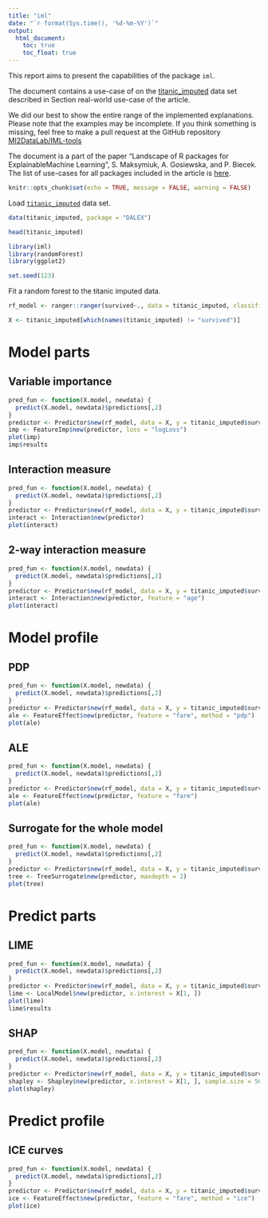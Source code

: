 ```yaml
---
title: "iml"
date: "`r format(Sys.time(), '%d-%m-%Y')`"
output:
  html_document:
    toc: true
    toc_float: true
---
```


  
This report aims to present the capabilities of the package `iml`. 

The document contains a use-case of on the [titanic_imputed](https://modeloriented.github.io/DALEX/reference/titanic.html) data set described in Section real-world use-case of the article.

We did our best to show the entire range of the implemented explanations. Please note that the examples may be incomplete. If you think something is missing, feel free to make a pull request at the GitHub repository [MI2DataLab/IML-tools](https://github.com/MI2DataLab/IML-tools)

The document is a part of the paper "Landscape of R packages for ExplainableMachine Learning", S. Maksymiuk, A. Gosiewska, and P. Biecek. 
The list of use-cases for all packages included in the article is [here](https://mi2datalab.github.io/IML-tools/).  

```r
knitr::opts_chunk$set(echo = TRUE, message = FALSE, warning = FALSE)
```



Load [`titanic_imputed`](https://modeloriented.github.io/DALEX/reference/titanic.html) data set.

```r
data(titanic_imputed, package = "DALEX")

head(titanic_imputed)
```


```r
library(iml)
library(randomForest)
library(ggplot2)

set.seed(123)
```

Fit a random forest to the titanic imputed data.

```r
rf_model <- ranger::ranger(survived~., data = titanic_imputed, classification = TRUE, probability = TRUE)
```

```r
X <- titanic_imputed[which(names(titanic_imputed) != "survived")]
```

# Model parts

## Variable importance

```r
pred_fun <- function(X.model, newdata) {
  predict(X.model, newdata)$predictions[,2]
}
predictor <- Predictor$new(rf_model, data = X, y = titanic_imputed$survived, predict.function = pred_fun)
imp <- FeatureImp$new(predictor, loss = "logLoss")
plot(imp)
imp$results
```


## Interaction measure


```r
pred_fun <- function(X.model, newdata) {
  predict(X.model, newdata)$predictions[,2]
}
predictor <- Predictor$new(rf_model, data = X, y = titanic_imputed$survived, predict.function = pred_fun)
interact <- Interaction$new(predictor)
plot(interact)
```


## 2-way interaction measure

```r
pred_fun <- function(X.model, newdata) {
  predict(X.model, newdata)$predictions[,2]
}
predictor <- Predictor$new(rf_model, data = X, y = titanic_imputed$survived, predict.function = pred_fun)
interact <- Interaction$new(predictor, feature = "age")
plot(interact)
```


# Model profile

## PDP

```r
pred_fun <- function(X.model, newdata) {
  predict(X.model, newdata)$predictions[,2]
}
predictor <- Predictor$new(rf_model, data = X, y = titanic_imputed$survived, predict.function = pred_fun)
ale <- FeatureEffect$new(predictor, feature = "fare", method = "pdp")
plot(ale)
```

## ALE

```r
pred_fun <- function(X.model, newdata) {
  predict(X.model, newdata)$predictions[,2]
}
predictor <- Predictor$new(rf_model, data = X, y = titanic_imputed$survived, predict.function = pred_fun)
ale <- FeatureEffect$new(predictor, feature = "fare")
plot(ale)
```


## Surrogate for the whole model

```r
pred_fun <- function(X.model, newdata) {
  predict(X.model, newdata)$predictions[,2]
}
predictor <- Predictor$new(rf_model, data = X, y = titanic_imputed$survived, predict.function = pred_fun)
tree <- TreeSurrogate$new(predictor, maxdepth = 2)
plot(tree)
```



# Predict parts

## LIME


```r
pred_fun <- function(X.model, newdata) {
  predict(X.model, newdata)$predictions[,2]
}
predictor <- Predictor$new(rf_model, data = X, y = titanic_imputed$survived, predict.function = pred_fun)
lime <- LocalModel$new(predictor, x.interest = X[1, ])
plot(lime)
lime$results
```




## SHAP


```r
pred_fun <- function(X.model, newdata) {
  predict(X.model, newdata)$predictions[,2]
}
predictor <- Predictor$new(rf_model, data = X, y = titanic_imputed$survived, predict.function = pred_fun)
shapley <- Shapley$new(predictor, x.interest = X[1, ], sample.size = 50)
plot(shapley)
```

# Predict profile

## ICE curves

```r
pred_fun <- function(X.model, newdata) {
  predict(X.model, newdata)$predictions[,2]
}
predictor <- Predictor$new(rf_model, data = X, y = titanic_imputed$survived, predict.function = pred_fun)
ice <- FeatureEffect$new(predictor, feature = "fare", method = "ice")
plot(ice)
```